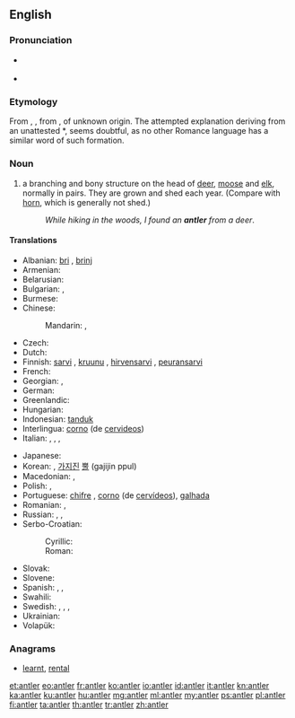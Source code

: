 ==English==
{{wikipedia}}

===Pronunciation===
* {{a|UK}} {{IPA|/ˈænt.lə(ɹ)/}} {{X-SAMPA|/{nt.l@(r)/}}
* {{audio|en-us-antler.ogg|Audio (US)}}

===Etymology===
From {{etyl|enm}} {{term|auntelere|lang=enm}}, {{term|hauntelere|lang=enm}}, from {{etyl|fro}} {{term|antoillier||antler, horn|lang=fro}}, of unknown origin. The attempted explanation deriving from an unattested {{etyl|la|-}} *{{term||([[rarum]]) [[ante]] [[ocularis]]|branch before the eyes|lang=la}}, seems doubtful, as no other Romance language has a similar word of such formation.

===Noun===
{{en-noun}}

# a branching and bony structure on the head of [[deer]], [[moose]] and [[elk]], normally in pairs. They are grown and shed each year. (Compare with [[horn]], which is generally not shed.)
#: ''While hiking in the woods, I found an '''antler''' from a deer''.

====Translations====
{{trans-top|bony structure on the head of deer, moose and elk}}
* Albanian: [[bri]] {{s}}, [[brinj]] {{p}}
* Armenian: {{t-|hy|եղջյուր|tr=eġǰyur}}
* Belarusian: {{t-|be|рог|m|tr=roh|sc=Cyrl}}
* Bulgarian: {{t-|bg|еленов рог|m|tr=elénov rog|sc=Cyrl}}, {{t+|bg|рог|m|tr=rog|sc=Cyrl}}
* Burmese: {{t+|my|ချို|tr=gyo|sc=Mymr}}
* Chinese:
*: Mandarin: {{t|cmn|鹿角|tr=lùjiǎo|sc=Hani}}, {{t|cmn|角|tr=jiǎo|sc=Hani}}
* Czech: {{t-|cs|paroh|m}}
* Dutch: {{t+|nl|gewei|n}}
* Finnish: [[sarvi]] {{gloss|deer antler}}, [[kruunu]] {{gloss|deer antler}}, [[hirvensarvi]] {{gloss|moose antler}}, [[peuransarvi]] {{gloss|reindeer antler}}
* French: {{t+|fr|bois|m}}
* Georgian: {{t-|ka|ქორბუდა|sc=Geor}}, {{t-|ka|რქა|tr=rka|sc=Geor}}
* German: {{t+|de|Geweih|n}}
* Greenlandic: {{t-|kl|aagiaq}}
* Hungarian: {{t+|hu|agancs}}
* Indonesian: [[tanduk]]
* Interlingua: [[corno]] (de [[cervideo]]s)
* Italian: {{t+|it|corno|s}}, {{t+|it|corna|p}},  {{t-|it|corno ramificato}},  {{t+|it|palco|m}}
{{trans-mid}}
* Japanese: {{t+|ja|角|tr=つの, tsuno|sc=Jpan}}
* Korean: {{t+|ko|뿔|tr=ppul|sc=Hang}}, [[가지진]] [[뿔]] (gajijin ppul)
* Macedonian: {{t-|mk|роговје|n|tr=rógovje}},  {{t-|mk|рог|m|tr=rog}}
* Polish: {{t+|pl|róg|m}}, {{t-|pl|poroże|n}}
* Portuguese: [[chifre]] {{m}}, [[corno]] {{m}} (de [[cervídeo]]s), [[galhada]] {{f}}
* Romanian: {{t-|ro|corn|s}}, {{t-|ro|coarne|p}}
* Russian: {{t+|ru|рог|m|tr=rog|sc=Cyrl}}, {{t+|ru|рог|m|p|tr=rog|sc=Cyrl}}, {{t-|ru|олений рог|m|tr=olénij rog|sc=Cyrl}}
* Serbo-Croatian:
*: Cyrillic: {{t-|sh|рог|m|sc=Cyrl}}
*: Roman: {{t-|sh|rog|m}}
* Slovak: {{t-|sk|paroh|m}}
* Slovene: {{t-|sl|rogovi|m-p}}
* Spanish: {{t+|es|cornamenta|f}}, {{t+|es|asta|f}}, {{t+|es|cuerno|m}}
* Swahili: {{t-|sw|pembe-tawi}}
* Swedish: {{t+|sv|horn|n}}, {{t+|sv|krona|c}}, {{t-|sv|hjorthorn|n}}, {{t-|sv|älghorn|n}}
* Ukrainian: {{t-|uk|ріг|m|tr=rih|sc=Cyrl}}
* Volapük: {{t-|vo|tuigahon}}
{{trans-bottom}}

===Anagrams===
* [[learnt#English|learnt]], [[rental#English|rental]]

[[et:antler]]
[[eo:antler]]
[[fr:antler]]
[[ko:antler]]
[[io:antler]]
[[id:antler]]
[[it:antler]]
[[kn:antler]]
[[ka:antler]]
[[ku:antler]]
[[hu:antler]]
[[mg:antler]]
[[ml:antler]]
[[my:antler]]
[[ps:antler]]
[[pl:antler]]
[[fi:antler]]
[[ta:antler]]
[[th:antler]]
[[tr:antler]]
[[zh:antler]]